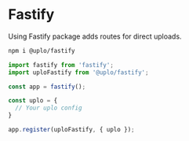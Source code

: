 # Fastify

Using Fastify package adds routes for direct uploads.

```sh npm2yarn
npm i @uplo/fastify
```

```ts
import fastify from 'fastify';
import uploFastify from '@uplo/fastify';

const app = fastify();

const uplo = {
  // Your uplo config
}

app.register(uploFastify, { uplo });
```
